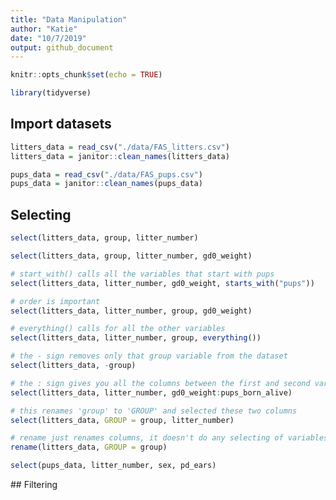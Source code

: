 ```yaml
---
title: "Data Manipulation"
author: "Katie"
date: "10/7/2019"
output: github_document
---
```


```r
knitr::opts_chunk$set(echo = TRUE)

library(tidyverse) 
```

## Import datasets 

```r
litters_data = read_csv("./data/FAS_litters.csv")
litters_data = janitor::clean_names(litters_data)

pups_data = read_csv("./data/FAS_pups.csv")
pups_data = janitor::clean_names(pups_data) 
```

## Selecting 

```r
select(litters_data, group, litter_number)

select(litters_data, group, litter_number, gd0_weight) 

# start_with() calls all the variables that start with pups 
select(litters_data, litter_number, gd0_weight, starts_with("pups"))

# order is important 
select(litters_data, litter_number, group, gd0_weight)

# everything() calls for all the other variables 
select(litters_data, litter_number, group, everything())

# the - sign removes only that group variable from the dataset 
select(litters_data, -group)

# the : sign gives you all the columns between the first and second variable 
select(litters_data, litter_number, gd0_weight:pups_born_alive)

# this renames 'group' to 'GROUP' and selected these two columns  
select(litters_data, GROUP = group, litter_number) 

# rename just renames columns, it doesn't do any selecting of variables at the same time 
rename(litters_data, GROUP = group)

select(pups_data, litter_number, sex, pd_ears)
```
 
 ## Filtering 

```r

```

